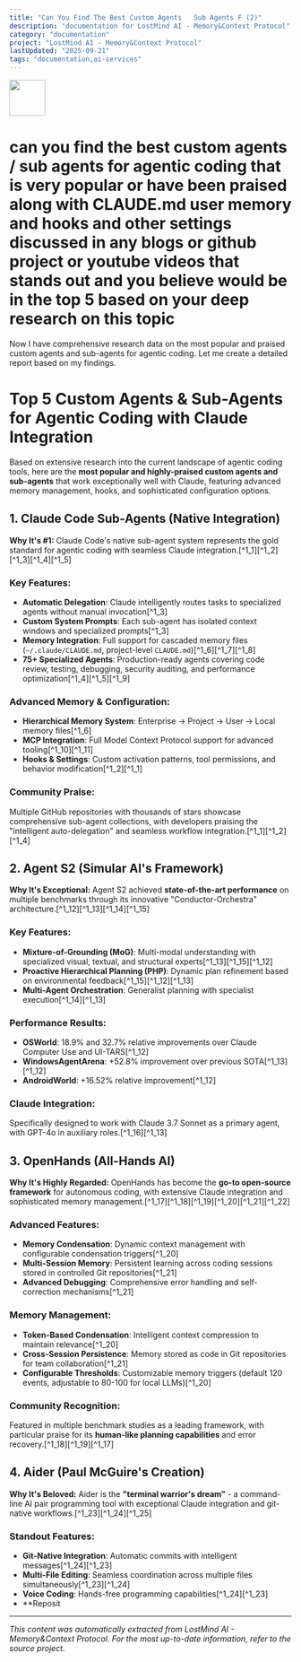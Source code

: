 ```yaml
---
title: "Can You Find The Best Custom Agents   Sub Agents F (2)"
description: "documentation for LostMind AI - Memory&Context Protocol"
category: "documentation"
project: "LostMind AI - Memory&Context Protocol"
lastUpdated: "2025-09-21"
tags: "documentation,ai-services"
---
```


<img src="https://r2cdn.perplexity.ai/pplx-full-logo-primary-dark%402x.png" style="height:64px;margin-right:32px"/>

# can you find the best custom agents / sub agents for agentic coding that is very popular or have been praised along with CLAUDE.md user memory and hooks and other settings discussed in any blogs or github project or youtube videos that stands out and you believe would be in the top 5 based on your deep research on this topic

Now I have comprehensive research data on the most popular and praised custom agents and sub-agents for agentic coding. Let me create a detailed report based on my findings.

# Top 5 Custom Agents \& Sub-Agents for Agentic Coding with Claude Integration

Based on extensive research into the current landscape of agentic coding tools, here are the **most popular and highly-praised custom agents and sub-agents** that work exceptionally well with Claude, featuring advanced memory management, hooks, and sophisticated configuration options.

## 1. **Claude Code Sub-Agents (Native Integration)**

**Why It's \#1:** Claude Code's native sub-agent system represents the gold standard for agentic coding with seamless Claude integration.[^1_1][^1_2][^1_3][^1_4][^1_5]

### Key Features:

- **Automatic Delegation**: Claude intelligently routes tasks to specialized agents without manual invocation[^1_3]
- **Custom System Prompts**: Each sub-agent has isolated context windows and specialized prompts[^1_3]
- **Memory Integration**: Full support for cascaded memory files (`~/.claude/CLAUDE.md`, project-level `CLAUDE.md`)[^1_6][^1_7][^1_8]
- **75+ Specialized Agents**: Production-ready agents covering code review, testing, debugging, security auditing, and performance optimization[^1_4][^1_5][^1_9]


### Advanced Memory \& Configuration:

- **Hierarchical Memory System**: Enterprise → Project → User → Local memory files[^1_6]
- **MCP Integration**: Full Model Context Protocol support for advanced tooling[^1_10][^1_11]
- **Hooks \& Settings**: Custom activation patterns, tool permissions, and behavior modification[^1_2][^1_1]


### Community Praise:

Multiple GitHub repositories with thousands of stars showcase comprehensive sub-agent collections, with developers praising the "intelligent auto-delegation" and seamless workflow integration.[^1_1][^1_2][^1_4]

## 2. **Agent S2 (Simular AI's Framework)**

**Why It's Exceptional:** Agent S2 achieved **state-of-the-art performance** on multiple benchmarks through its innovative "Conductor-Orchestra" architecture.[^1_12][^1_13][^1_14][^1_15]

### Key Features:

- **Mixture-of-Grounding (MoG)**: Multi-modal understanding with specialized visual, textual, and structural experts[^1_13][^1_15][^1_12]
- **Proactive Hierarchical Planning (PHP)**: Dynamic plan refinement based on environmental feedback[^1_15][^1_12][^1_13]
- **Multi-Agent Orchestration**: Generalist planning with specialist execution[^1_14][^1_13]


### Performance Results:

- **OSWorld**: 18.9% and 32.7% relative improvements over Claude Computer Use and UI-TARS[^1_12]
- **WindowsAgentArena**: +52.8% improvement over previous SOTA[^1_13][^1_12]
- **AndroidWorld**: +16.52% relative improvement[^1_12]


### Claude Integration:

Specifically designed to work with Claude 3.7 Sonnet as a primary agent, with GPT-4o in auxiliary roles.[^1_16][^1_13]

## 3. **OpenHands (All-Hands AI)**

**Why It's Highly Regarded:** OpenHands has become the **go-to open-source framework** for autonomous coding, with extensive Claude integration and sophisticated memory management.[^1_17][^1_18][^1_19][^1_20][^1_21][^1_22]

### Advanced Features:

- **Memory Condensation**: Dynamic context management with configurable condensation triggers[^1_20]
- **Multi-Session Memory**: Persistent learning across coding sessions stored in controlled Git repositories[^1_21]
- **Advanced Debugging**: Comprehensive error handling and self-correction mechanisms[^1_21]


### Memory Management:

- **Token-Based Condensation**: Intelligent context compression to maintain relevance[^1_20]
- **Cross-Session Persistence**: Memory stored as code in Git repositories for team collaboration[^1_21]
- **Configurable Thresholds**: Customizable memory triggers (default 120 events, adjustable to 80-100 for local LLMs)[^1_20]


### Community Recognition:

Featured in multiple benchmark studies as a leading framework, with particular praise for its **human-like planning capabilities** and error recovery.[^1_18][^1_19][^1_17]

## 4. **Aider (Paul McGuire's Creation)**

**Why It's Beloved:** Aider is the **"terminal warrior's dream"** - a command-line AI pair programming tool with exceptional Claude integration and git-native workflows.[^1_23][^1_24][^1_25]

### Standout Features:

- **Git-Native Integration**: Automatic commits with intelligent messages[^1_24][^1_23]
- **Multi-File Editing**: Seamless coordination across multiple files simultaneously[^1_23][^1_24]
- **Voice Coding**: Hands-free programming capabilities[^1_24][^1_23]
- **Reposit

---
*This content was automatically extracted from LostMind AI - Memory&Context Protocol. For the most up-to-date information, refer to the source project.*
